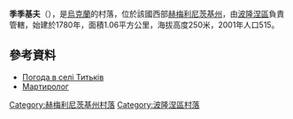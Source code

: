 {{coord|50|1|54|N|27|22|0|E|scale:100000|display=title}}

'''季季基夫'''（{{lang-uk|Титьків}}），是[[烏克蘭|烏克蘭]]的村落，位於該國西部[[赫梅利尼茨基州|赫梅利尼茨基州]]，由[[波隆涅區|波隆涅區]]負責管轄，始建於1780年，面積1.06平方公里，海拔高度250米，2001年人口515。

==參考資料==
* [http://weather.in.ua/ua/hmel'nickaja/26152 Погода в селі Титьків]{{Wayback|url=http://weather.in.ua/ua/hmel'nickaja/26152 |date=20111220170028 }}
* [https://web.archive.org/web/20140310184645/http://memorialholodomors.org.ua/PDF/Khmelnytsky/%D0%9F%D0%BE%D0%BB%D0%BE%D0%BD%D1%81%D1%8C%D0%BA%D0%B8%D0%B9%20%D1%80%D0%B0%D0%B9%D0%BE%D0%BD.pdf Мартиролог]

{{DEFAULTSORT:Титьків}}
[[Category:赫梅利尼茨基州村落|Category:赫梅利尼茨基州村落]]
[[Category:波隆涅區村落|Category:波隆涅區村落]]


{{Khmelnytskyi-geo-stub}}